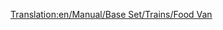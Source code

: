[[Translation:en/Manual/Base Set/Trains/Food Van]]
{{hu/Navbox Vagonok}}
{{hu/Vagonok|Name=Ételszállító vagon
|Picture=[[File:en/Foodvan.png]]
|NormalCost=£1,119 ($2,238)
|NormalWeight=22 / 47 t
|NormalCapacity=25 tonna étel
|MonoCost="
|MonoWeight=22 / 52 t
|MonoCapacity=30 tonna étel
|MagCost="
|MagWeight=22 / 54 t
|MagCapacity=32 tonna étel
|Description=Rakományához, az [[hu/Manual/Base Set/Cargos/Étel|ételhez]] hasonlóan [[hu/Manual/Éghajlatok#szubarktikusszubarktikus|szubarktikus]] és [[hu/Manual/Éghajlatok#szubtropusi|szubtrópusi]] éghajlaton elérhető.
}}
